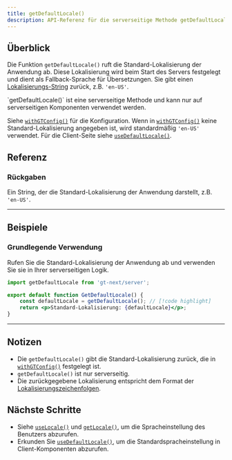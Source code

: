```yaml
---
title: getDefaultLocale()
description: API-Referenz für die serverseitige Methode getDefaultLocale
---
```


## Überblick

Die Funktion `getDefaultLocale()` ruft die Standard-Lokalisierung der Anwendung ab.
Diese Lokalisierung wird beim Start des Servers festgelegt und dient als Fallback-Sprache für Übersetzungen.
Sie gibt einen [Lokalisierungs-String](/docs/reference/locale-strings) zurück, z.B. `'en-US'`.

<Callout>
    `getDefaultLocale()` ist eine serverseitige Methode und kann nur auf serverseitigen Komponenten verwendet werden.
</Callout>

Siehe [`withGTConfig()`](/docs/next/api/config/withGTConfig) für die Konfiguration.
Wenn in [`withGTConfig()`](/docs/next/api/config/withGTConfig) keine Standard-Lokalisierung angegeben ist, wird standardmäßig `'en-US'` verwendet.
Für die Client-Seite siehe [`useDefaultLocale()`](/docs/next/api/helpers/useDefaultLocale).

## Referenz

### Rückgaben

Ein String, der die Standard-Lokalisierung der Anwendung darstellt, z.B. `'en-US'`.


---



## Beispiele

### Grundlegende Verwendung

Rufen Sie die Standard-Lokalisierung der Anwendung ab und verwenden Sie sie in Ihrer serverseitigen Logik.

```jsx title="GetDefaultLocale.jsx" copy
import getDefaultLocale from 'gt-next/server';

export default function GetDefaultLocale() {
    const defaultLocale = getDefaultLocale(); // [!code highlight]
    return <p>Standard-Lokalisierung: {defaultLocale}</p>;
}
```

---


## Notizen
 * Die `getDefaultLocale()` gibt die Standard-Lokalisierung zurück, die in [`withGTConfig()`](/docs/next/api/config/withGTConfig) festgelegt ist.
 * `getDefaultLocale()` ist nur serverseitig.
 * Die zurückgegebene Lokalisierung entspricht dem Format der [Lokalisierungszeichenfolgen](/docs/reference/locale-strings).

## Nächste Schritte
 * Siehe [`useLocale()`](/docs/next/api/helpers/useLocale) und [`getLocale()`](/docs/next/api/helpers/getLocale), um die Spracheinstellung des Benutzers abzurufen.
 * Erkunden Sie [`useDefaultLocale()`](/docs/next/api/helpers/useDefaultLocale), um die Standardspracheinstellung in Client-Komponenten abzurufen.